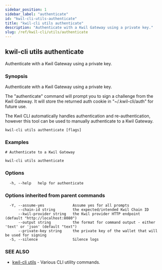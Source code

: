 ```yaml
---
sidebar_position: 1
sidebar_label: "authenticate"
id: "kwil-cli-utils-authenticate"
title: "kwil-cli utils authenticate"
description: "Authenticate with a Kwil Gateway using a private key."
slug: /ref/kwil-cli/utils/authenticate
---
```


## kwil-cli utils authenticate

Authenticate with a Kwil Gateway using a private key.

### Synopsis

Authenticate with a Kwil Gateway using a private key.

The "authenticate" command will prompt you to sign a challenge from the Kwil Gateway. It
will store the returned auth cookie in "~/.kwil-cli/auth" for future use.

The Kwil CLI automatically handles authentication and re-authentication, however this tool
can be used to manually authenticate to a Kwil Gateway.


```
kwil-cli utils authenticate [flags]
```

### Examples

```
# Authenticate to a Kwil Gateway

kwil-cli utils authenticate
```

### Options

```
  -h, --help   help for authenticate
```

### Options inherited from parent commands

```
  -Y, --assume-yes             Assume yes for all prompts
      --chain-id string        the expected/intended Kwil Chain ID
      --kwil-provider string   the Kwil provider HTTP endpoint (default "http://localhost:8080")
      --output string          the format for command output - either 'text' or 'json' (default "text")
      --private-key string     the private key of the wallet that will be used for signing
  -S, --silence                Silence logs
```

### SEE ALSO

* [kwil-cli utils](/docs/ref/kwil-cli/utils)	 - Various CLI utility commands.

